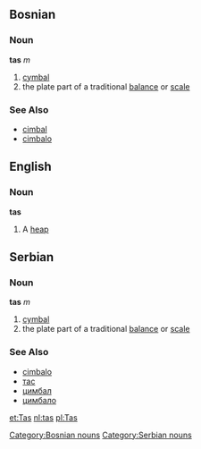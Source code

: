 ==Bosnian==
===Noun===
'''tas''' ''m''
#[[cymbal]]
#the plate part of a traditional [[balance]] or [[scale]]
[[Category:Bosnian nouns]]
===See Also===
*[[cimbal]]
*[[cimbalo]]

==English==
===Noun===
'''tas'''
#A [[heap]]

==Serbian==
===Noun===
'''tas''' ''m''
#[[cymbal]]
#the plate part of a traditional [[balance]] or [[scale]]
[[Category:Serbian nouns]]
===See Also===
*[[cimbalo]]
*[[тас]]
*[[цимбал]]
*[[цимбало]]

[[et:Tas]]
[[nl:tas]]
[[pl:Tas]]